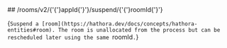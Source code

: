 
<MethodPill method="post" />
## /rooms/v2/{'{'}appId{'}'}/suspend/{'{'}roomId{'}'}

{`Suspend a [room](https://hathora.dev/docs/concepts/hathora-entities#room). The room is unallocated from the process but can be rescheduled later using the same `roomId`.`}